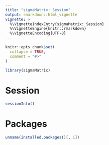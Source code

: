 ```yaml
---
title: "sigmaMatrix: Session"
output: rmarkdown::html_vignette
vignette: >
  %\VignetteIndexEntry{sigmaMatrix: Session}
  %\VignetteEngine{knitr::rmarkdown}
  %\VignetteEncoding{UTF-8}
---
```


```r
knitr::opts_chunk$set(
  collapse = TRUE,
  comment = "#>"
)
```

```r
library(sigmaMatrix)
```

# Session

```r
sessionInfo()
```

# Packages

```r
unname(installed.packages()[, 1])
```
